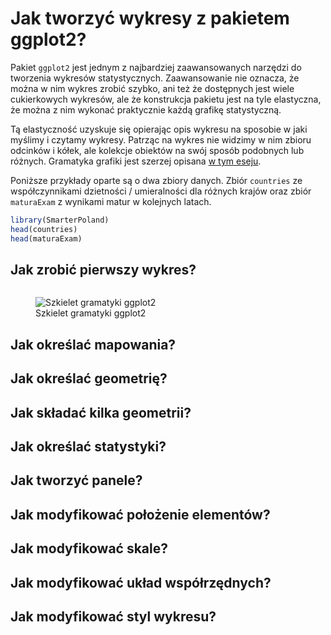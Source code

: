 # Jak tworzyć wykresy z pakietem ggplot2?

Pakiet `ggplot2` jest jednym z najbardziej zaawansowanych narzędzi do tworzenia wykresów statystycznych. Zaawansowanie nie oznacza, że można w nim wykres zrobić szybko, ani też że dostępnych jest wiele cukierkowych wykresów, ale że konstrukcja pakietu jest na tyle elastyczna, że można z nim wykonać praktycznie każdą grafikę statystyczną.

Tą elastyczność uzyskuje się opierając opis wykresu na sposobie w jaki myślimy i czytamy wykresy. Patrząc na wykres nie widzimy w nim zbioru odcinków i kółek, ale kolekcje obiektów na swój sposób podobnych lub różnych. Gramatyka grafiki jest szerzej opisana [w tym eseju](http://biecek.pl/Eseje/indexGramatyka.html).

Poniższe przykłady oparte są o dwa zbiory danych. Zbiór `countries` ze współczynnikami dzietności / umieralności dla różnych krajów oraz zbiór `maturaExam` z wynikami matur w kolejnych latach.

```r
library(SmarterPoland)
head(countries)
head(maturaExam)
```

## Jak zrobić pierwszy wykres?

```r


```


![Szkielet gramatyki ggplot2](rysunki/ggplot2.png)

## Jak określać mapowania?


## Jak określać geometrię?


## Jak składać kilka geometrii?


## Jak określać statystyki?


## Jak tworzyć panele?


## Jak modyfikować położenie elementów?


## Jak modyfikować skale?


## Jak modyfikować układ współrzędnych?


## Jak modyfikować styl wykresu?


